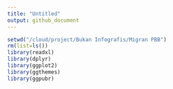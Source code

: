 ```yaml
---
title: "Untitled"
output: github_document
---
```



```r
setwd("/cloud/project/Bukan Infografis/Migran PBB")
rm(list=ls())
library(readxl)
library(dplyr)
library(ggplot2)
library(ggthemes)
library(ggpubr)


```
